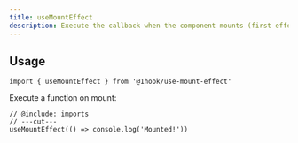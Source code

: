 ```yaml
---
title: useMountEffect
description: Execute the callback when the component mounts (first effect).
---
```


## Usage

```tsx twoslash include imports
import { useMountEffect } from '@1hook/use-mount-effect'
```

Execute a function on mount:

```tsx twoslash
// @include: imports
// ---cut---
useMountEffect(() => console.log('Mounted!'))
```
